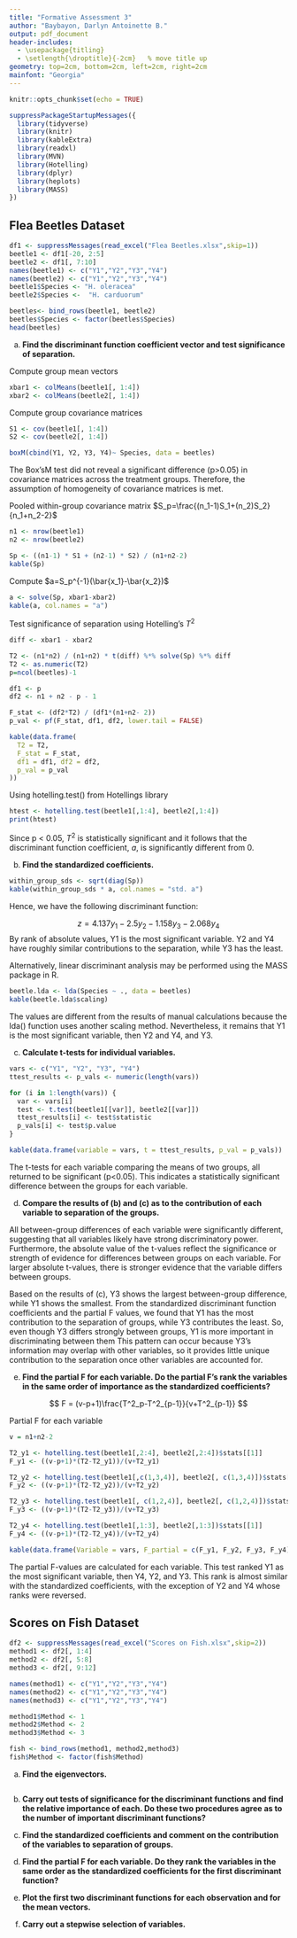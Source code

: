 ```yaml
---
title: "Formative Assessment 3"
author: "Baybayon, Darlyn Antoinette B."
output: pdf_document
header-includes:
  - \usepackage{titling}
  - \setlength{\droptitle}{-2cm}   % move title up
geometry: top=2cm, bottom=2cm, left=2cm, right=2cm
mainfont: "Georgia"
---
```


```r
knitr::opts_chunk$set(echo = TRUE)
```

```r
suppressPackageStartupMessages({
  library(tidyverse)
  library(knitr)
  library(kableExtra)
  library(readxl)
  library(MVN)
  library(Hotelling)
  library(dplyr)
  library(heplots)
  library(MASS)
})
```

## Flea Beetles Dataset

```r
df1 <- suppressMessages(read_excel("Flea Beetles.xlsx",skip=1))
beetle1 <- df1[-20, 2:5]
beetle2 <- df1[, 7:10]
names(beetle1) <- c("Y1","Y2","Y3","Y4")
names(beetle2) <- c("Y1","Y2","Y3","Y4")
beetle1$Species <- "H. oleracea"
beetle2$Species <-  "H. carduorum"

beetles<- bind_rows(beetle1, beetle2)
beetles$Species <- factor(beetles$Species)
head(beetles)
```

(a) **Find the discriminant function coefficient vector and test significance of separation.**

Compute group mean vectors

```r
xbar1 <- colMeans(beetle1[, 1:4])
xbar2 <- colMeans(beetle2[, 1:4])
```

Compute group covariance matrices

```r
S1 <- cov(beetle1[, 1:4])
S2 <- cov(beetle2[, 1:4])
```

```r
boxM(cbind(Y1, Y2, Y3, Y4)~ Species, data = beetles)
```

The Box’sM test did not reveal a significant difference (p>0.05) in covariance matrices across the treatment
groups. Therefore, the assumption of homogeneity of covariance matrices is met.

Pooled within-group covariance matrix $S_p=\frac{(n_1-1)S_1+(n_2)S_2}{n_1+n_2-2}$

```r
n1 <- nrow(beetle1)
n2 <- nrow(beetle2)

Sp <- ((n1-1) * S1 + (n2-1) * S2) / (n1+n2-2)
kable(Sp)
```

Compute $a=S_p^{-1}(\bar{x_1}-\bar{x_2})$

```r
a <- solve(Sp, xbar1-xbar2) 
kable(a, col.names = "a")
```

Test significance of separation using Hotelling's $T^2$

```r
diff <- xbar1 - xbar2

T2 <- (n1*n2) / (n1+n2) * t(diff) %*% solve(Sp) %*% diff
T2 <- as.numeric(T2)  
p=ncol(beetles)-1

df1 <- p
df2 <- n1 + n2 - p - 1

F_stat <- (df2*T2) / (df1*(n1+n2- 2))
p_val <- pf(F_stat, df1, df2, lower.tail = FALSE)

kable(data.frame(
  T2 = T2, 
  F_stat = F_stat,
  df1 = df1, df2 = df2,
  p_val = p_val
))
```

Using hotelling.test() from Hotellings library
```r
htest <- hotelling.test(beetle1[,1:4], beetle2[,1:4])
print(htest)
```
Since p \< 0.05, $T^2$ is statistically significant and it follows that the discriminant function coefficient, $a$, is significantly different from 0.


(b) **Find the standardized coefficients.**

```r
within_group_sds <- sqrt(diag(Sp))
kable(within_group_sds * a, col.names = "std. a")
```

Hence, we have the following discriminant function:

$$z=4.137y_1-2.5y_2-1.158y_3-2.068y_4$$ By rank of absolute values, Y1 is the most significant variable. Y2 and Y4 have roughly similar contributions to the separation, while Y3 has the least.

Alternatively, linear discriminant analysis may be performed using the MASS package in R.

```r
beetle.lda <- lda(Species ~ ., data = beetles)
kable(beetle.lda$scaling)
```

The values are different from the results of manual calculations because the lda() function uses another scaling method. Nevertheless, it remains that Y1 is the most significant variable, then Y2 and Y4, and Y3.

(c) **Calculate t-tests for individual variables.**

```r
vars <- c("Y1", "Y2", "Y3", "Y4")
ttest_results <- p_vals <- numeric(length(vars))

for (i in 1:length(vars)) {
  var <- vars[i]
  test <- t.test(beetle1[[var]], beetle2[[var]])
  ttest_results[i] <- test$statistic
  p_vals[i] <- test$p.value
}

kable(data.frame(variable = vars, t = ttest_results, p_val = p_vals))
```

The t-tests for each variable comparing the means of two groups, all returned to be significant (p<0.05). This indicates a statistically significant difference between the groups for each variable. 

(d) **Compare the results of (b) and (c) as to the contribution of each variable to separation of the groups.**

All between-group differences of each variable were significantly different, suggesting that all variables likely have strong discriminatory power. Furthermore, the absolute value of the t-values reflect the significance or strength of evidence for differences between groups on each variable. For larger absolute t-values, there is stronger evidence that the variable differs between groups.

Based on the results of (c), Y3 shows the largest between-group difference, while Y1 shows the smallest. From the standardized discriminant function coefficients and the partial F values, we found that Y1 has the most contribution to the separation of groups, while Y3 contributes the least. So, even though Y3 differs strongly between groups, Y1 is more important in discriminating between them  This pattern can occur because Y3’s information may overlap with other variables, so it provides little unique contribution to the separation once other variables are accounted for.


(e) **Find the partial F for each variable. Do the partial F’s rank the variables in the same order of importance as the standardized coefficients?**

$$
F = (v-p+1)\frac{T^2_p-T^2_{p-1}}{v+T^2_{p-1}}
$$

Partial F for each variable

```r
v = n1+n2-2

T2_y1 <- hotelling.test(beetle1[,2:4], beetle2[,2:4])$stats[[1]]
F_y1 <- ((v-p+1)*(T2-T2_y1))/(v+T2_y1)

T2_y2 <- hotelling.test(beetle1[,c(1,3,4)], beetle2[, c(1,3,4)])$stats[[1]]
F_y2 <- ((v-p+1)*(T2-T2_y2))/(v+T2_y2)

T2_y3 <- hotelling.test(beetle1[, c(1,2,4)], beetle2[, c(1,2,4)])$stats[[1]]
F_y3 <- ((v-p+1)*(T2-T2_y3))/(v+T2_y3)

T2_y4 <- hotelling.test(beetle1[,1:3], beetle2[,1:3])$stats[[1]]
F_y4 <- ((v-p+1)*(T2-T2_y4))/(v+T2_y4)

kable(data.frame(Variable = vars, F_partial = c(F_y1, F_y2, F_y3, F_y4)))
```

The partial F-values are calculated for each variable. This test ranked Y1 as the most significant variable, then Y4, Y2, and Y3. This rank is almost similar with  the standardized coefficients, with the exception of Y2 and Y4 whose ranks were reversed.


## Scores on Fish Dataset

```r
df2 <- suppressMessages(read_excel("Scores on Fish.xlsx",skip=2))
method1 <- df2[, 1:4]
method2 <- df2[, 5:8]
method3 <- df2[, 9:12]

names(method1) <- c("Y1","Y2","Y3","Y4")
names(method2) <- c("Y1","Y2","Y3","Y4")
names(method3) <- c("Y1","Y2","Y3","Y4")

method1$Method <- 1
method2$Method <- 2
method3$Method <- 3

fish <- bind_rows(method1, method2,method3)
fish$Method <- factor(fish$Method)
```

(a) **Find the eigenvectors.**

```r

```

(b) **Carry out tests of significance for the discriminant functions and find the relative importance of each. Do these two procedures agree as to the number of important discriminant functions?**

(c) **Find the standardized coefficients and comment on the contribution of the variables to separation of groups.**

(d) **Find the partial F for each variable. Do they rank the variables in the same order as the standardized coefficients for the first discriminant function?**

(e) **Plot the first two discriminant functions for each observation and for the mean vectors.**

(f) **Carry out a stepwise selection of variables.**
